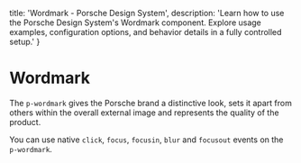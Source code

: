 
  title: 'Wordmark - Porsche Design System',
  description: 'Learn how to use the Porsche Design System\'s Wordmark component. Explore usage examples, configuration options, and behavior details in a fully controlled setup.'
}

# Wordmark <ComponentStatus tagName="p-wordmark"></ComponentStatus>

The `p-wordmark` gives the Porsche brand a distinctive look, sets it apart from others within the overall external image
and represents the quality of the product.

You can use native `click`, `focus`, `focusin`, `blur` and `focusout` events on the `p-wordmark`.

<Configurator tagName="p-wordmark" story={wordmarkStory} />
